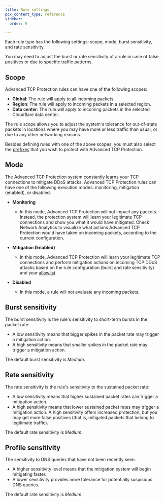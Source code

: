 ```yaml
---
title: Rule settings
pcx_content_type: reference
sidebar:
  order: 9

---
```


Each rule type has the following settings: scope, mode, burst sensitivity, and rate sensitivity.

You may need to adjust the burst or rate sensitivity of a rule in case of false positives or due to specific traffic patterns.

## Scope

Advanced TCP Protection rules can have one of the following scopes:

* **Global**: The rule will apply to all incoming packets.
* **Region**: The rule will apply to incoming packets in a selected region.
* **Data center**: The rule will apply to incoming packets in the selected Cloudflare data center.

The rule scope allows you to adjust the system's tolerance for out-of-state packets in locations where you may have more or less traffic than usual, or due to any other networking reasons.

Besides defining rules with one of the above scopes, you must also select the [prefixes](/ddos-protection/tcp-protection/concepts/#prefixes) that you wish to protect with Advanced TCP Protection.

## Mode

The Advanced TCP Protection system constantly learns your TCP connections to mitigate DDoS attacks. Advanced TCP Protection rules can have one of the following execution modes: monitoring, mitigation (enabled), or disabled.

* **Monitoring**
  * In this mode, Advanced TCP Protection will not impact any packets. Instead, the protection system will learn your legitimate TCP connections and show you what it would have mitigated. Check Network Analytics to visualize what actions Advanced TCP Protection would have taken on incoming packets, according to the current configuration.

* **​​Mitigation (Enabled)**
  * In this mode, Advanced TCP Protection will learn your legitimate TCP connections and perform mitigation actions on incoming TCP DDoS attacks based on the rule configuration (burst and rate sensitivity) and your [allowlist](/ddos-protection/tcp-protection/concepts/#allowlist).

* **Disabled**
  * In this mode, a rule will not evaluate any incoming packets.

## Burst sensitivity

The burst sensitivity is the rule's sensitivity to short-term bursts in the packet rate:

* A low sensitivity means that bigger spikes in the packet rate may trigger a mitigation action.
* A high sensitivity means that smaller spikes in the packet rate may trigger a mitigation action.

The default burst sensitivity is *Medium*.

## Rate sensitivity

The rate sensitivity is the rule's sensitivity to the sustained packet rate:

* A low sensitivity means that higher sustained packet rates can trigger a mitigation action.
* A high sensitivity means that lower sustained packet rates may trigger a mitigation action. A high sensitivity offers increased protection, but you may get more false positives (that is, mitigated packets that belong to legitimate traffic).

The default rate sensitivity is *Medium*.

## Profile sensitivity

The sensitivity to DNS queries that have not been recently seen.

* A higher sensitivity level means that the mitigation system will begin mitigating faster.
* A lower sensitivity provides more tolerance for potentially suspicious DNS queries.

The default rate sensitivity is *Medium*.
